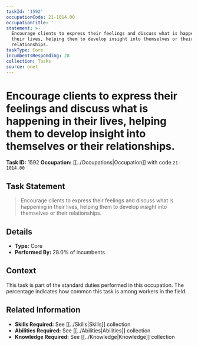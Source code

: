 ```yaml
---
taskId: '1592'
occupationCode: 21-1014.00
occupationTitle: ''
statement: >-
  Encourage clients to express their feelings and discuss what is happening in
  their lives, helping them to develop insight into themselves or their
  relationships.
taskType: Core
incumbentsResponding: 28
collection: Tasks
source: onet
---
```

# Encourage clients to express their feelings and discuss what is happening in their lives, helping them to develop insight into themselves or their relationships.

**Task ID:** 1592
**Occupation:** [[../Occupations|Occupation]] with code `21-1014.00`

## Task Statement

> Encourage clients to express their feelings and discuss what is happening in their lives, helping them to develop insight into themselves or their relationships.

## Details

- **Type:** Core
- **Performed By:** 28.0% of incumbents

## Context

This task is part of the standard duties performed in this occupation. The percentage indicates how common this task is among workers in the field.

## Related Information

- **Skills Required:** See [[../Skills|Skills]] collection
- **Abilities Required:** See [[../Abilities|Abilities]] collection
- **Knowledge Required:** See [[../Knowledge|Knowledge]] collection
